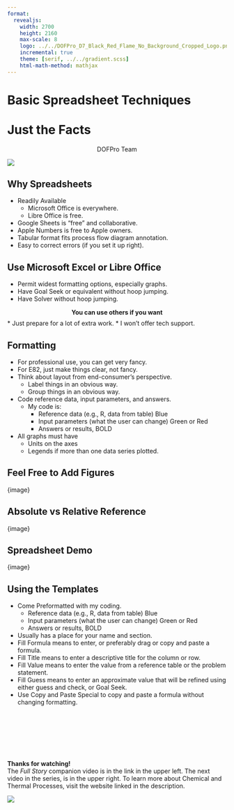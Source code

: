 ```yaml
---
format:
  revealjs:
    width: 2700
    height: 2160
    max-scale: 8
    logo: ../../DOFPro_D7_Black_Red_Flame_No_Background_Cropped_Logo.png
    incremental: true
    theme: [serif, ../../gradient.scss]
    html-math-method: mathjax
---
```


# Basic Spreadsheet Techniques<br/></br>Just the Facts{.bigbold75}

::: {style="text-align: center;"}
DOFPro Team
:::

![](../../DOFPro_D7_Black_Red_Flame_No_Background_Cropped.png){.absolute left="22%" top="-65%"}

## Why Spreadsheets

* Readily Available
  * Microsoft Office is everywhere.
  * Libre Office is free.
* Google Sheets is “free” and collaborative.
* Apple Numbers is free to Apple owners.
* Tabular format fits process flow diagram annotation.
* Easy to correct errors (if you set it up right).

## Use Microsoft Excel or Libre Office

* Permit widest formatting options, especially graphs.
* Have Goal Seek or equivalent without hoop jumping.
* Have Solver without hoop jumping.

$$\textbf{You can use others if you want}$$
* Just prepare for a lot of extra work.
* I won’t offer tech support.

## Formatting

* For professional use, you can get very fancy.
* For E82, just make things clear, not fancy.
* Think about layout from end-consumer’s perspective.
  * Label things in an obvious way.
  * Group things in an obvious way.
* Code reference data, input parameters, and answers.
  * My code is:
    * Reference data (e.g., R, data from table) Blue
    * Input parameters (what the user can change) Green or Red
    * Answers or results, BOLD
* All graphs must have
  * Units on the axes
  * Legends if more than one data series plotted.

## Feel Free to Add Figures

{image}

## Absolute vs Relative Reference

{image}

## Spreadsheet Demo

{image}

## Using the Templates

* Come Preformatted with my coding.
  * Reference data (e.g., R, data from table) Blue
  * Input parameters (what the user can change) Green or Red
  * Answers or results, BOLD
* Usually has a place for your name and section.
* Fill Formula means to enter, or preferably drag or copy and paste a 
formula.
* Fill Title means to enter a descriptive title for the column or row.
* Fill Value means to enter the value from a reference table or the
problem statement.
* Fill Guess means to enter an approximate value that will be
refined using either guess and check, or Goal Seek.
* Use Copy and Paste Special to copy and paste a formula without
changing formatting.

#

::: {.centered}
 </br></br></br></br></br>**Thanks for watching!** </br> The *Full Story* companion video is in the link in the upper left. The next video in the series, is in the upper right. To learn more about Chemical and Thermal Processes, visit the website linked in the description.
:::

![](../../DOFPro_D7_Black_Red_Flame_No_Background_Cropped.png){.absolute left="20%" top="100%"}